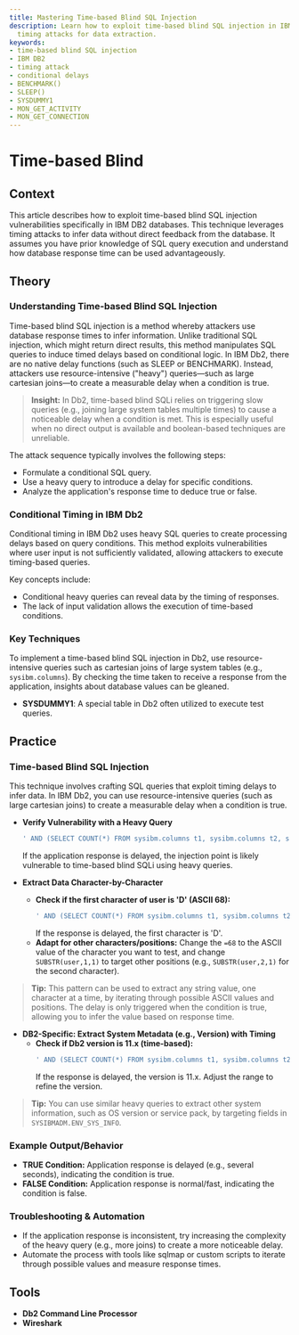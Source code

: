 ```yaml
---
title: Mastering Time-based Blind SQL Injection
description: Learn how to exploit time-based blind SQL injection in IBM DB2 with conditional
  timing attacks for data extraction.
keywords:
- time-based blind SQL injection
- IBM DB2
- timing attack
- conditional delays
- BENCHMARK()
- SLEEP()
- SYSDUMMY1
- MON_GET_ACTIVITY
- MON_GET_CONNECTION
---
```


# Time-based Blind

## Context

This article describes how to exploit time-based blind SQL injection vulnerabilities specifically in IBM DB2 databases. This technique leverages timing attacks to infer data without direct feedback from the database. It assumes you have prior knowledge of SQL query execution and understand how database response time can be used advantageously.

## Theory

### Understanding Time-based Blind SQL Injection

Time-based blind SQL injection is a method whereby attackers use database response times to infer information. Unlike traditional SQL injection, which might return direct results, this method manipulates SQL queries to induce timed delays based on conditional logic. In IBM Db2, there are no native delay functions (such as SLEEP or BENCHMARK). Instead, attackers use resource-intensive ("heavy") queries—such as large cartesian joins—to create a measurable delay when a condition is true.

> **Insight:** In Db2, time-based blind SQLi relies on triggering slow queries (e.g., joining large system tables multiple times) to cause a noticeable delay when a condition is met. This is especially useful when no direct output is available and boolean-based techniques are unreliable.

The attack sequence typically involves the following steps:
   - Formulate a conditional SQL query.
   - Use a heavy query to introduce a delay for specific conditions.
   - Analyze the application's response time to deduce true or false.

### Conditional Timing in IBM Db2

Conditional timing in IBM Db2 uses heavy SQL queries to create processing delays based on query conditions. This method exploits vulnerabilities where user input is not sufficiently validated, allowing attackers to execute timing-based queries.

Key concepts include:
   - Conditional heavy queries can reveal data by the timing of responses.
   - The lack of input validation allows the execution of time-based conditions.

### Key Techniques

To implement a time-based blind SQL injection in Db2, use resource-intensive queries such as cartesian joins of large system tables (e.g., `sysibm.columns`). By checking the time taken to receive a response from the application, insights about database values can be gleaned.
- **SYSDUMMY1**: A special table in Db2 often utilized to execute test queries.

## Practice

### Time-based Blind SQL Injection

This technique involves crafting SQL queries that exploit timing delays to infer data. In IBM Db2, you can use resource-intensive queries (such as large cartesian joins) to create a measurable delay when a condition is true.

- **Verify Vulnerability with a Heavy Query**
  ```sql
  ' AND (SELECT COUNT(*) FROM sysibm.columns t1, sysibm.columns t2, sysibm.columns t3)>0 --
  ```
  If the application response is delayed, the injection point is likely vulnerable to time-based blind SQLi using heavy queries.

- **Extract Data Character-by-Character**
  - **Check if the first character of user is 'D' (ASCII 68):**
    ```sql
    ' AND (SELECT COUNT(*) FROM sysibm.columns t1, sysibm.columns t2, sysibm.columns t3)>0 AND (SELECT ASCII(SUBSTR(user,1,1)) FROM sysibm.sysdummy1)=68 --
    ```
    If the response is delayed, the first character is 'D'.
  - **Adapt for other characters/positions:**
    Change the `=68` to the ASCII value of the character you want to test, and change `SUBSTR(user,1,1)` to target other positions (e.g., `SUBSTR(user,2,1)` for the second character).

> **Tip:** This pattern can be used to extract any string value, one character at a time, by iterating through possible ASCII values and positions. The delay is only triggered when the condition is true, allowing you to infer the value based on response time.

- **DB2-Specific: Extract System Metadata (e.g., Version) with Timing**
  - **Check if Db2 version is 11.x (time-based):**
    ```sql
    ' AND (SELECT COUNT(*) FROM sysibm.columns t1, sysibm.columns t2, sysibm.columns t3)>0 AND (SELECT COUNT(*) FROM sysibm.sysversions WHERE versionnumber BETWEEN 11000000 AND 11999999)>0 --
    ```
    If the response is delayed, the version is 11.x. Adjust the range to refine the version.

> **Tip:** You can use similar heavy queries to extract other system information, such as OS version or service pack, by targeting fields in `SYSIBMADM.ENV_SYS_INFO`.

### Example Output/Behavior
- **TRUE Condition:** Application response is delayed (e.g., several seconds), indicating the condition is true.
- **FALSE Condition:** Application response is normal/fast, indicating the condition is false.

### Troubleshooting & Automation
- If the application response is inconsistent, try increasing the complexity of the heavy query (e.g., more joins) to create a more noticeable delay.
- Automate the process with tools like sqlmap or custom scripts to iterate through possible values and measure response times.

## Tools

- **Db2 Command Line Processor**
- **Wireshark**